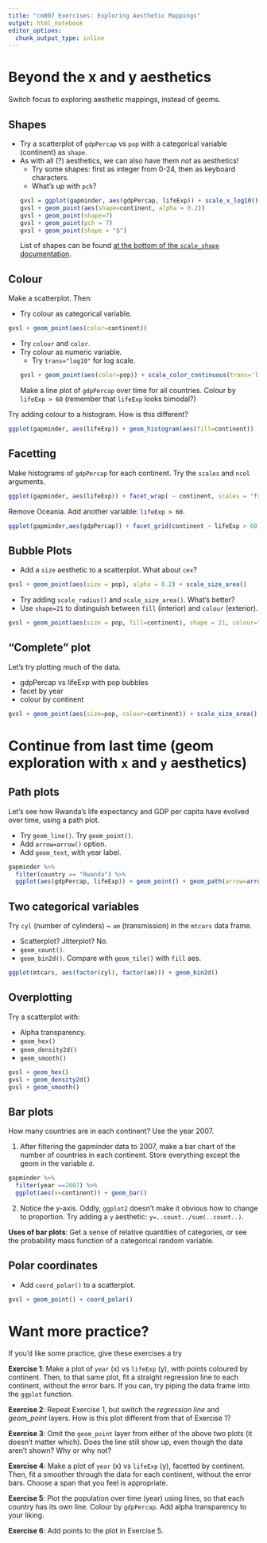 ---
title: "cm007 Exercises: Exploring Aesthetic Mappings"
output: html_notebook
editor_options: 
  chunk_output_type: inline
---

# Beyond the x and y aesthetics

Switch focus to exploring aesthetic mappings, instead of geoms. 

## Shapes

- Try a scatterplot of `gdpPercap` vs `pop` with a categorical variable (continent) as `shape`.
- As with all (?) aesthetics, we can also have them _not_ as aesthetics!
    - Try some shapes: first as integer from 0-24, then as keyboard characters.
    - What's up with `pch`?
```{r}
gvsl = ggplot(gapminder, aes(gdpPercap, lifeExp)) + scale_x_log10()
gvsl + geom_point(aes(shape=continent, alpha = 0.2))
gvsl + geom_point(shape=7)
gvsl + geom_point(pch = 7)
gvsl + geom_point(shape = "$")
```
List of shapes can be found [at the bottom of the `scale_shape` documentation](https://ggplot2.tidyverse.org/reference/scale_shape.html).

## Colour

Make a scatterplot. Then:

- Try colour as categorical variable.
```{r}
gvsl + geom_point(aes(color=continent))
```
- Try `colour` and `color`. 
- Try colour as numeric variable.
    - Try `trans="log10"` for log scale.
```{r}
gvsl + geom_point(aes(color=pop)) + scale_color_continuous(trans='log10')
```
Make a line plot of `gdpPercap` over time for all countries. Colour by `lifeExp > 60` (remember that `lifeExp` looks bimodal?)

Try adding colour to a histogram. How is this different?
```{r}
ggplot(gapminder, aes(lifeExp)) + geom_histogram(aes(fill=continent))
```
## Facetting

Make histograms of `gdpPercap` for each continent. Try the `scales` and `ncol` arguments. 
```{r}
ggplot(gapminder, aes(lifeExp)) + facet_wrap( ~ continent, scales = "free_x") + geom_histogram()
```
Remove Oceania. Add another variable: `lifeExp > 60`. 
```{r}
ggplot(gapminder,aes(gdpPercap)) + facet_grid(continent ~ lifeExp > 60) + geom_histogram()
```

## Bubble Plots

- Add a `size` aesthetic to a scatterplot. What about `cex`?
```{r}
gvsl + geom_point(aes(size = pop), alpha = 0.2) + scale_size_area()
```
- Try adding `scale_radius()` and `scale_size_area()`. What's better?
- Use `shape=21` to distinguish between `fill` (interior) and `colour` (exterior).
```{r}
gvsl + geom_point(aes(size = pop, fill=continent), shape = 21, colour="black")
```

## "Complete" plot

Let's try plotting much of the data.

- gdpPercap vs lifeExp with pop bubbles
- facet by year
- colour by continent

```{r}
gvsl + geom_point(aes(size=pop, colour=continent)) + scale_size_area() + facet_wrap(~ year)
```

# Continue from last time (geom exploration with `x` and `y` aesthetics)

## Path plots

Let's see how Rwanda's life expectancy and GDP per capita have evolved over time, using a path plot.

- Try `geom_line()`. Try `geom_point()`.
- Add `arrow=arrow()` option.
- Add `geom_text`, with year label. 
```{r}
gapminder %>%
  filter(country == "Rwanda") %>%
  ggplot(aes(gdpPercap, lifeExp)) + geom_point() + geom_path(arrow=arrow())
```

## Two categorical variables

Try `cyl` (number of cylinders) ~ `am` (transmission) in the `mtcars` data frame.

- Scatterplot? Jitterplot? No.
- `geom_count()`.
- `geom_bin2d()`. Compare with `geom_tile()` with `fill` aes.
```{r}
ggplot(mtcars, aes(factor(cyl), factor(am))) + geom_bin2d()
```
## Overplotting

Try a scatterplot with:

- Alpha transparency.
- `geom_hex()`
- `geom_density2d()`
- `geom_smooth()`

```{r}
gvsl + geom_hex()
gvsl + geom_density2d()
gvsl + geom_smooth()
```
## Bar plots

How many countries are in each continent? Use the year 2007.

1. After filtering the gapminder data to 2007, make a bar chart of the number of countries in each continent. Store everything except the geom in the variable `d`.

```{r}
gapminder %>%
  filter(year ==2007) %>%
  ggplot(aes(x=continent)) + geom_bar()
```

2. Notice the y-axis. Oddly, `ggplot2` doesn't make it obvious how to change to proportion. Try adding a `y` aesthetic: `y=..count../sum(..count..)`.



__Uses of bar plots__: Get a sense of relative quantities of categories, or see the probability mass function of a categorical random variable.



## Polar coordinates

- Add `coord_polar()` to a scatterplot.
```{r}
gvsl + geom_point() + coord_polar()
```

# Want more practice?

If you'd like some practice, give these exercises a try

__Exercise 1__: Make a plot of `year` (x) vs `lifeExp` (y), with points coloured by continent. Then, to that same plot, fit a straight regression line to each continent, without the error bars. If you can, try piping the data frame into the `ggplot` function.

__Exercise 2__: Repeat Exercise 1, but switch the _regression line_ and _geom\_point_ layers. How is this plot different from that of Exercise 1?

__Exercise 3__: Omit the `geom_point` layer from either of the above two plots (it doesn't matter which). Does the line still show up, even though the data aren't shown? Why or why not?

__Exercise 4__: Make a plot of `year` (x) vs `lifeExp` (y), facetted by continent. Then, fit a smoother through the data for each continent, without the error bars. Choose a span that you feel is appropriate.

__Exercise 5__: Plot the population over time (year) using lines, so that each country has its own line. Colour by `gdpPercap`. Add alpha transparency to your liking. 

__Exercise 6__: Add points to the plot in Exercise 5.